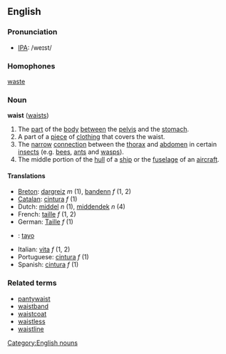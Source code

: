 ==English==
===Pronunciation===
*[[IPA]]: /weɪst/

===Homophones===
[[waste]]

===Noun===
'''waist''' ([[waists]])

#The [[part]] of the [[body]] [[between]] the [[pelvis]] and the [[stomach]].
#A part of a [[piece]] of [[clothing]] that covers the waist.
#The [[narrow]] [[connection]] between the [[thorax]] and [[abdomen]] in certain [[insect]]s (e.g. [[bee]]s, [[ant]]s and [[wasp]]s).
#The middle portion of the [[hull]] of a [[ship]] or the [[fuselage]] of an [[aircraft]].

====Translations====
*[[Breton]]: [[dargreiz]] ''m'' (1), [[bandenn]] ''f'' (1, 2)
*[[Catalan]]: [[cintura]] ''f'' (1)
*Dutch: [[middel]] ''n'' (1), [[middendek]] ''n'' (4)
*French: [[taille]] ''f'' (1, 2)
*German: [[Taille]] ''f'' (1)
* {{io}} : [[tayo]]
*Italian: [[vita#Italian|vita]] ''f'' (1, 2)
*Portuguese: [[cintura]] ''f'' (1)
*Spanish: [[cintura]] ''f'' (1)

===Related terms===
*[[pantywaist]]
*[[waistband]]
*[[waistcoat]]
*[[waistless]]
*[[waistline]]

[[Category:English nouns]]